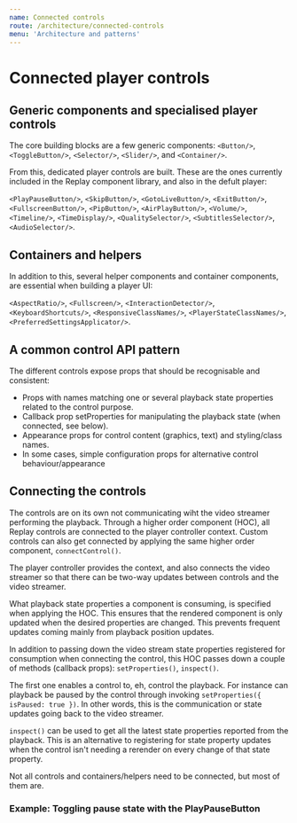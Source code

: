 ```yaml
---
name: Connected controls
route: /architecture/connected-controls
menu: 'Architecture and patterns'
---
```


# Connected player controls

## Generic components and specialised player controls

The core building blocks are a few generic components: `<Button/>`, `<ToggleButton/>`, `<Selector/>`, `<Slider/>`, and `<Container/>`.

From this, dedicated player controls are built. These are the ones currently included in the Replay component library, and also in the defult player:

`<PlayPauseButton/>`, `<SkipButton/>`, `<GotoLiveButton/>`, `<ExitButton/>`, `<FullscreenButton/>`, `<PipButton/>`, `<AirPlayButton/>`, `<Volume/>`, `<Timeline/>`, `<TimeDisplay/>`, `<QualitySelector/>`, `<SubtitlesSelector/>`, `<AudioSelector/>`.

## Containers and helpers

In addition to this, several helper components and container components, are essential when building a player UI:

`<AspectRatio/>`, `<Fullscreen/>`, `<InteractionDetector/>`, `<KeyboardShortcuts/>`, `<ResponsiveClassNames/>`, `<PlayerStateClassNames/>`, `<PreferredSettingsApplicator/>`.

## A common control API pattern

The different controls expose props that should be recognisable and consistent:

* Props with names matching one or several playback state properties related to the control purpose.
* Callback prop setProperties for manipulating the playback state (when connected, see below).
* Appearance props for control content (graphics, text) and styling/class names.
* In some cases, simple configuration props for alternative control behaviour/appearance

## Connecting the controls

The controls are on its own not communicating wiht the video streamer performing the playback. Through a higher order component (HOC), all Replay controls are connected to the player controller context. Custom controls can also get connected by applying the same higher order component, `connectControl()`.

The player controller provides the context, and also connects the video streamer so that there can be two-way updates between controls and the video streamer.

What playback state properties a component is consuming, is specified when applying the HOC. This ensures that the rendered component is only updated when the desired properties are changed. This prevents frequent updates coming mainly from playback position updates.

In addition to passing down the video stream state properties registered for consumption when connecting the control, this HOC passes down a couple of methods (callback props): `setProperties()`, `inspect()`. 

The first one enables a control to, eh, control the playback. For instance can playback be paused by the control through invoking `setProperties({ isPaused: true })`. In other words, this is the communication or state updates going back to the video streamer.

`inspect()` can be used to get all the latest state properties reported from the playback. This is an alternative to registering for state property updates when the control isn't needing a rerender on every change of that state property.

Not all controls and containers/helpers need to be connected, but most of them are.

### Example: Toggling pause state with the PlayPauseButton

